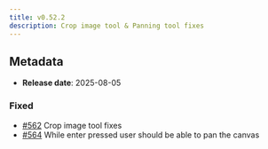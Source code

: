 ```yaml
---
title: v0.52.2
description: Crop image tool & Panning tool fixes
---
```


## Metadata

- **Release date**: 2025-08-05

### Fixed

- [#562](https://github.com/InditexTech/weavejs/issues/562) Crop image tool fixes
- [#564](https://github.com/InditexTech/weavejs/issues/564) While enter pressed user should be able to pan the canvas
